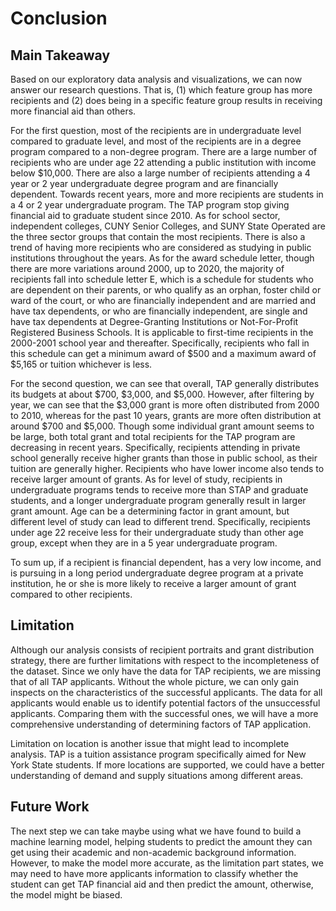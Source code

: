 # Conclusion

## Main Takeaway
Based on our exploratory data analysis and visualizations, we can now answer our research questions. That is, (1) which feature group has more recipients and (2) does being in a specific feature group results in receiving more financial aid than others.

For the first question, most of the recipients are in undergraduate level compared to graduate level, and most of the recipients are in a degree program compared to a non-degree program. There are a large number of recipients who are under age 22 attending a public institution with income below \$10,000. There are also a large number of recipients attending a 4 year or 2 year undergraduate degree program and are financially dependent. Towards recent years, more and more recipients are students in a 4 or 2 year undergraduate program. The TAP program stop giving financial aid to graduate student since 2010. As for school sector, independent colleges, CUNY Senior Colleges, and SUNY State Operated are the three sector groups that contain the most recipients. There is also a trend of having more recipients who are considered as studying in public institutions throughout the years. As for the award schedule letter, though there are more variations around 2000, up to 2020, the majority of recipients fall into schedule letter E, which is a schedule for students who are dependent on their parents, or who qualify as an orphan, foster child or ward of the court, or who are financially independent and are married and have tax dependents, or who are financially independent, are single and have tax dependents at Degree-Granting Institutions or Not-For-Profit Registered Business Schools. It is applicable to first-time recipients in the 2000-2001 school year and thereafter. Specifically, recipients who fall in this schedule can get a minimum award of \$500 and a maximum award of \$5,165 or tuition whichever is less. 

For the second question, we can see that overall, TAP generally distributes its budgets at about \$700, \$3,000, and \$5,000. However, after filtering by year, we can see that the \$3,000 grant is more often distributed from 2000 to 2010, whereas for the past 10 years, grants are more often distribution at around \$700 and \$5,000. Though some individual grant amount seems to be large, both total grant and total recipients for the TAP program are decreasing in recent years. Specifically, recipients attending in private school generally receive higher grants than those in public school, as their tuition are generally higher. Recipients who have lower income also tends to receive larger amount of grants. As for level of study, recipients in undergraduate programs tends to receive more than STAP and graduate students, and a longer undergraduate program generally result in larger grant amount. Age can be a determining factor in grant amount, but different level of study can lead to different trend. Specifically, recipients under age 22 receive less for their undergraduate study than other age group, except when they are in a 5 year undergraduate program. 

To sum up, if a recipient is financial dependent, has a very low income, and is pursuing in a long period undergraduate degree program at a private institution, he or she is more likely to receive a larger amount of grant compared to other recipients.

## Limitation
Although our analysis consists of recipient portraits and grant distribution strategy, there are further limitations with respect to the incompleteness of the dataset. Since we only have the data for TAP recipients, we are missing that of all TAP applicants. Without the whole picture, we can only gain inspects on the characteristics of the successful applicants. The data for all applicants would enable us to identify potential factors of the unsuccessful applicants. Comparing them with the successful ones, we will have a more comprehensive understanding of determining factors of TAP application.

Limitation on location is another issue that might lead to incomplete analysis. TAP is a tuition assistance program specifically aimed for New York State students. If more locations are supported, we could have a better understanding of demand and supply situations among different areas.

## Future Work
The next step we can take maybe using what we have found to build a machine learning model, helping students to predict the amount they can get using their academic and non-academic background information. However, to make the model more accurate, as the limitation part states, we may need to have more applicants information to classify whether the student can get TAP financial aid and then predict the amount, otherwise, the model might be biased. 